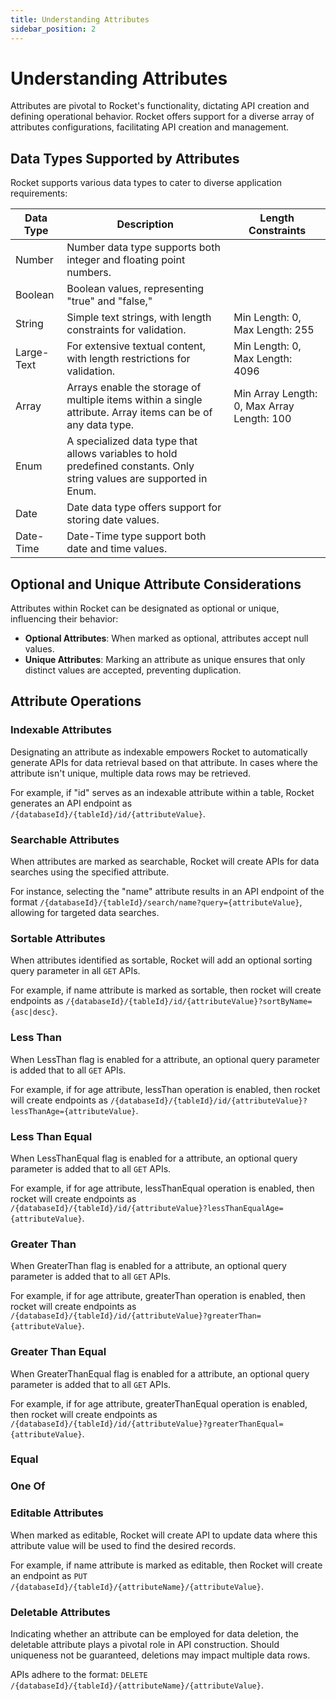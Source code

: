 ```yaml
---
title: Understanding Attributes
sidebar_position: 2
---
```


# Understanding Attributes

Attributes are pivotal to Rocket's functionality, dictating API creation and defining operational behavior. Rocket offers support for a diverse array of attributes configurations, facilitating API creation and management.

## Data Types Supported by Attributes

Rocket supports various data types to cater to diverse application requirements:

| Data Type  | Description                                                                                                           | Length Constraints                         |
| ---------- | --------------------------------------------------------------------------------------------------------------------- | ------------------------------------------ |
| Number     | Number data type supports both integer and floating point numbers.                                                    |                                            |
| Boolean    | Boolean values, representing "true" and "false,"                                                                      |                                            |
| String     | Simple text strings, with length constraints for validation.                                                          | Min Length: 0, Max Length: 255             |
| Large-Text | For extensive textual content, with length restrictions for validation.                                               | Min Length: 0, Max Length: 4096            |
| Array      | Arrays enable the storage of multiple items within a single attribute. Array items can be of any data type.           | Min Array Length: 0, Max Array Length: 100 |
| Enum       | A specialized data type that allows variables to hold predefined constants. Only string values are supported in Enum. |                                            |
| Date       | Date data type offers support for storing date values.                                                                |                                            |
| Date-Time  | Date-Time type support both date and time values.                                                                     |                                            |

## Optional and Unique Attribute Considerations

Attributes within Rocket can be designated as optional or unique, influencing their behavior:

- **Optional Attributes**: When marked as optional, attributes accept null values.
- **Unique Attributes**: Marking an attribute as unique ensures that only distinct values are accepted, preventing duplication.

## Attribute Operations

### Indexable Attributes

Designating an attribute as indexable empowers Rocket to automatically generate APIs for data retrieval based on that attribute. In cases where the attribute isn't unique, multiple data rows may be retrieved.

For example, if "id" serves as an indexable attribute within a table, Rocket generates an API endpoint as `/{databaseId}/{tableId}/id/{attributeValue}`.

### Searchable Attributes

When attributes are marked as searchable, Rocket will create APIs for data searches using the specified attribute.

For instance, selecting the "name" attribute results in an API endpoint of the format `/{databaseId}/{tableId}/search/name?query={attributeValue}`, allowing for targeted data searches.

### Sortable Attributes

When attributes identified as sortable, Rocket will add an optional sorting query parameter in all `GET` APIs.

For example, if name attribute is marked as sortable, then rocket will create endpoints as `/{databaseId}/{tableId}/id/{attributeValue}?sortByName={asc|desc}`.

### Less Than

When LessThan flag is enabled for a attribute, an optional query parameter is added that to all `GET` APIs.

For example, if for age attribute, lessThan operation is enabled, then rocket will create endpoints as `/{databaseId}/{tableId}/id/{attributeValue}?lessThanAge={attributeValue}`.

### Less Than Equal

When LessThanEqual flag is enabled for a attribute, an optional query parameter is added that to all `GET` APIs.

For example, if for age attribute, lessThanEqual operation is enabled, then rocket will create endpoints as `/{databaseId}/{tableId}/id/{attributeValue}?lessThanEqualAge={attributeValue}`.

### Greater Than

When GreaterThan flag is enabled for a attribute, an optional query parameter is added that to all `GET` APIs.

For example, if for age attribute, greaterThan operation is enabled, then rocket will create endpoints as `/{databaseId}/{tableId}/id/{attributeValue}?greaterThan={attributeValue}`.

### Greater Than Equal

When GreaterThanEqual flag is enabled for a attribute, an optional query parameter is added that to all `GET` APIs.

For example, if for age attribute, greaterThanEqual operation is enabled, then rocket will create endpoints as `/{databaseId}/{tableId}/id/{attributeValue}?greaterThanEqual={attributeValue}`.

### Equal

### One Of

### Editable Attributes

When marked as editable, Rocket will create API to update data where this attribute value will be used to find the desired records.

For example, if name attribute is marked as editable, then Rocket will create an endpoint as `PUT /{databaseId}/{tableId}/{attributeName}/{attributeValue}`.

### Deletable Attributes

Indicating whether an attribute can be employed for data deletion, the deletable attribute plays a pivotal role in API construction. Should uniqueness not be guaranteed, deletions may impact multiple data rows.

APIs adhere to the format: `DELETE /{databaseId}/{tableId}/{attributeName}/{attributeValue}`.
